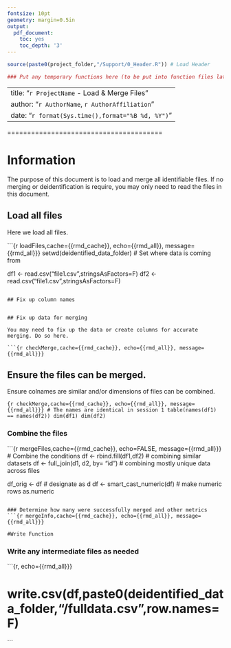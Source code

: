 ```yaml
---
fontsize: 10pt
geometry: margin=0.5in
output:
  pdf_document:
    toc: yes
    toc_depth: '3'
---
```


```r
source(paste0(project_folder,"/Support/0_Header.R")) # Load Header

### Put any temporary functions here (to be put into function files later)
```

---
title: "`r ProjectName` - Load & Merge Files"
author: "`r AuthorName`, `r AuthorAffiliation`"
date: "`r format(Sys.time(),format="%B %d, %Y")`"
---

\newpage


=======================================

# Information 

The purpose of this document is to load and merge all identifiable files.  If no merging or deidentification is require, you may only need to read the files in this document.

## Load all files

Here we load all files.

```{r loadFiles,cache={{rmd_cache}}, echo={{rmd_all}}, message={{rmd_all}}}
setwd(deidentified_data_folder) # Set where data is coming from

df1 <- read.csv("file1.csv",stringsAsFactors=F)
df2 <- read.csv("file1.csv",stringsAsFactors=F)
```

## Fix up column names


## Fix up data for merging

You may need to fix up the data or create columns for accurate merging. Do so here.

```{r checkMerge,cache={{rmd_cache}}, echo={{rmd_all}}, message={{rmd_all}}}
```

## Ensure the files can be merged.

Ensure colnames are similar and/or dimensions of files can be combined.

```{r checkMerge,cache={{rmd_cache}}, echo={{rmd_all}}, message={{rmd_all}}}
# The names are identical in session 1
table(names(df1) == names(df2))
dim(df1)
dim(df2)
```



### Combine the files

```{r mergeFiles,cache={{rmd_cache}}, echo=FALSE, message={{rmd_all}}}
# Combine the conditions
df <- rbind.fill(df1,df2) # combining similar datasets
df <- full_join(d1, d2, by= "id") # combining mostly unique data across files

df_orig <- df # designate as d
df <- smart_cast_numeric(df) # make numeric rows as.numeric
```

### Determine how many were successfully merged and other metrics
```{r mergeInfo,cache={{rmd_cache}}, echo={{rmd_all}}, message={{rmd_all}}}

#Write Function
```

### Write any intermediate files as needed
```{r, echo={{rmd_all}}}

# write.csv(df,paste0(deidentified_data_folder,"/fulldata.csv",row.names=F)
```
